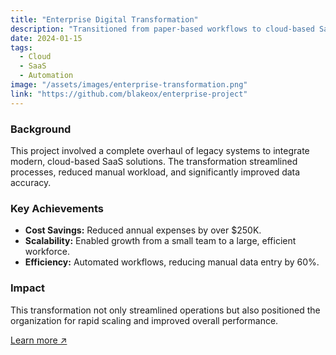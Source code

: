 ```yaml
---
title: "Enterprise Digital Transformation"
description: "Transitioned from paper-based workflows to cloud-based SaaS solutions, saving over $250K+ annually."
date: 2024-01-15
tags:
  - Cloud
  - SaaS
  - Automation
image: "/assets/images/enterprise-transformation.png"
link: "https://github.com/blakeox/enterprise-project"
---
```


### Background

This project involved a complete overhaul of legacy systems to integrate modern, cloud-based SaaS solutions. The transformation streamlined processes, reduced manual workload, and significantly improved data accuracy.

### Key Achievements

- **Cost Savings:** Reduced annual expenses by over $250K.
- **Scalability:** Enabled growth from a small team to a large, efficient workforce.
- **Efficiency:** Automated workflows, reducing manual data entry by 60%.

### Impact

This transformation not only streamlined operations but also positioned the organization for rapid scaling and improved overall performance.

[Learn more ↗](/Users/blakepowell/Documents/GitHub/blakeoxford.com/src/content/projects/enterprise-digital-transformation.mdx)
